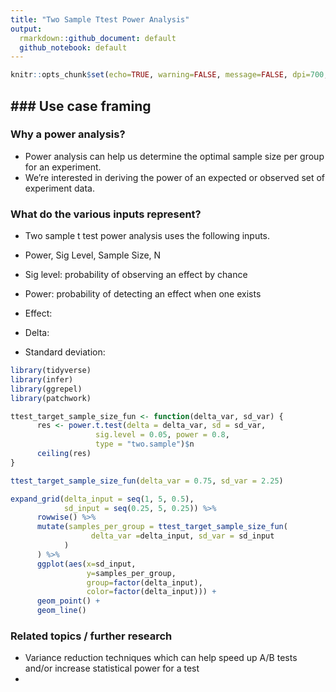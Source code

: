 ```yaml
---
title: "Two Sample Ttest Power Analysis"
output:
  rmarkdown::github_document: default
  github_notebook: default
---
```


```r
knitr::opts_chunk$set(echo=TRUE, warning=FALSE, message=FALSE, dpi=700, fig.cap=TRUE)
```

### Use case framing
- 

### Why a power analysis?
- Power analysis can help us determine the optimal sample size per group for an experiment.
- We're interested in deriving the power of an expected or observed set of experiment data.

### What do the various inputs represent?
- Two sample t test power analysis uses the following inputs.
- Power, Sig Level, Sample Size, N 

- Sig level: probability of observing an effect by chance
- Power: probability of detecting an effect when one exists
- Effect: 
- Delta:
- Standard deviation:

```r
library(tidyverse)
library(infer)
library(ggrepel)
library(patchwork)
```

```r
ttest_target_sample_size_fun <- function(delta_var, sd_var) {
      res <- power.t.test(delta = delta_var, sd = sd_var, 
                   sig.level = 0.05, power = 0.8, 
                   type = "two.sample")$n
      ceiling(res)
}

ttest_target_sample_size_fun(delta_var = 0.75, sd_var = 2.25)

expand_grid(delta_input = seq(1, 5, 0.5),
            sd_input = seq(0.25, 5, 0.25)) %>%
      rowwise() %>%
      mutate(samples_per_group = ttest_target_sample_size_fun(
                  delta_var =delta_input, sd_var = sd_input
            )
      ) %>%
      ggplot(aes(x=sd_input,
                 y=samples_per_group,
                 group=factor(delta_input),
                 color=factor(delta_input))) +
      geom_point() +
      geom_line()
```
### Related topics / further research
- Variance reduction techniques which can help speed up A/B tests and/or increase statistical power for a test
-



